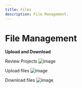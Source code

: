 ```yaml
---
title: Files
description: File Management.
---
```


# File Management

**Upload and Download**

Review Projects
![image](/images/configuration/data/files.png)

Upload files
![image](/images/configuration/data/files-upload.png)

Download files
![image](/images/configuration/data/files-download.png)
